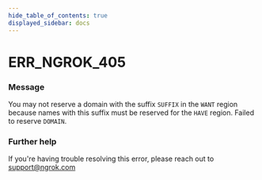 ```yaml
---
hide_table_of_contents: true
displayed_sidebar: docs
---
```



# ERR_NGROK_405

### Message

You may not reserve a domain with the suffix `SUFFIX` in the `WANT` region because names with this suffix must be reserved for the `HAVE` region. Failed to reserve `DOMAIN`.

### Further help

If you're having trouble resolving this error, please reach out to [support@ngrok.com](mailto:support@ngrok.com?subject=Help%20with%20ERR_NGROK_405)

<ErrorDetails error="err_ngrok_405" />
